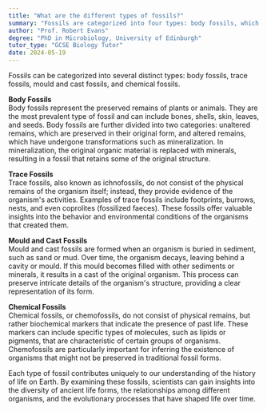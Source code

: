 ```yaml
---
title: "What are the different types of fossils?"
summary: "Fossils are categorized into four types: body fossils, which preserve organism remains; trace fossils, indicating activity; mould and cast fossils, forming impressions; and chemical fossils, reflecting biochemical processes."
author: "Prof. Robert Evans"
degree: "PhD in Microbiology, University of Edinburgh"
tutor_type: "GCSE Biology Tutor"
date: 2024-05-19
---
```


Fossils can be categorized into several distinct types: body fossils, trace fossils, mould and cast fossils, and chemical fossils.

**Body Fossils**  
Body fossils represent the preserved remains of plants or animals. They are the most prevalent type of fossil and can include bones, shells, skin, leaves, and seeds. Body fossils are further divided into two categories: unaltered remains, which are preserved in their original form, and altered remains, which have undergone transformations such as mineralization. In mineralization, the original organic material is replaced with minerals, resulting in a fossil that retains some of the original structure.

**Trace Fossils**  
Trace fossils, also known as ichnofossils, do not consist of the physical remains of the organism itself; instead, they provide evidence of the organism's activities. Examples of trace fossils include footprints, burrows, nests, and even coprolites (fossilized faeces). These fossils offer valuable insights into the behavior and environmental conditions of the organisms that created them.

**Mould and Cast Fossils**  
Mould and cast fossils are formed when an organism is buried in sediment, such as sand or mud. Over time, the organism decays, leaving behind a cavity or mould. If this mould becomes filled with other sediments or minerals, it results in a cast of the original organism. This process can preserve intricate details of the organism's structure, providing a clear representation of its form.

**Chemical Fossils**  
Chemical fossils, or chemofossils, do not consist of physical remains, but rather biochemical markers that indicate the presence of past life. These markers can include specific types of molecules, such as lipids or pigments, that are characteristic of certain groups of organisms. Chemofossils are particularly important for inferring the existence of organisms that might not be preserved in traditional fossil forms.

Each type of fossil contributes uniquely to our understanding of the history of life on Earth. By examining these fossils, scientists can gain insights into the diversity of ancient life forms, the relationships among different organisms, and the evolutionary processes that have shaped life over time.
    